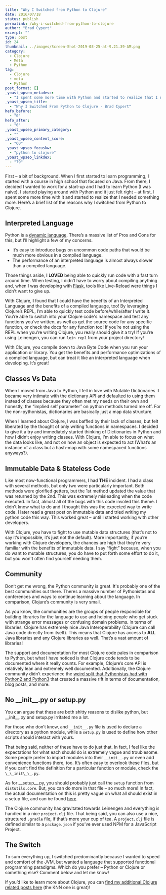 ```yaml
---
title: "Why I Switched from Python to Clojure"
date: 2016/07/18
status: publish
permalink: /why-i-switched-from-python-to-clojure
author: "Brad Cypert"
excerpt: ""
type: post
id: 24
thumbnail: ../images/Screen-Shot-2019-03-25-at-9.21.39-AM.png
category:
  - Clojure
  - Meta
  - Python
tag:
  - Clojure
  - meta
  - Python
post_format: []
_yoast_wpseo_metadesc:
  - "I spent some more time with Python and started to realize that I needed something more. Here's a brief list of the reasons why I switched to Clojure."
_yoast_wpseo_title:
  - "Why I Switched From Python to Clojure - Brad Cypert"
hefo_before:
  - "0"
hefo_after:
  - "0"
_yoast_wpseo_primary_category:
  - ""
_yoast_wpseo_content_score:
  - "60"
_yoast_wpseo_focuskw:
  - "python to clojure"
_yoast_wpseo_linkdex:
  - "79"
---
```


First – a bit of background. When I first started to learn programming, I started with a course in high school that focused on Java. From there, I decided I wanted to work for a start-up and I had to learn Python (I was naive). I started playing around with Python and it just felt right – at first. I spent some more time with it and started to realize that I needed something more. Here’s a brief list of the reasons why I switched from Python to Clojure.

## Interpreted Language

Python is a [dynamic language](https://en.wikipedia.org/wiki/Dynamic_programming_language). There’s a massive list of Pros and Cons for this, but I’ll highlight a few of my concerns.

- It’s easy to introduce bugs on uncommon code paths that would be much more obvious in a compiled language.
- The performance of an interpreted language is almost always slower than a compiled language.

Those things aside, I **LOVED** being able to quickly run code with a fast turn around time. When testing, I didn’t have to worry about compiling anything and, when I was developing with [Flask](http://flask.pocoo.org/), tools like Live-Reload were things I didn’t want to give up.

With Clojure, I found that I could have the benefits of an Interpreted Language and the benefits of a compiled language, too! By leveraging Clojure’s REPL, I’m able to quickly test code before/while/after I write it. You’re able to switch into your Clojure code's namespace and test any functions you’ve written, as well as get the source code for any specific function, or check the docs for any function too! If you’re not using the REPL when you’re writing Clojure, you really should give it a try! If you’re using Leinengen, you can run `lein repl` from your project directory!

With Clojure, you compile down to Java Byte Code when you run your application or library. You get the benefits and performance optimizations of a compiled language, but can treat it like an interpreted language when developing. It’s great!

## Classes Vs Data

When I moved from Java to Python, I fell in love with Mutable Dictionaries. I became very intimate with the dictionary API and defaulted to using them instead of classes because they often met my needs on their own and honestly, the “implied self parameter” on python methods turned me off. For the non-pythonistas, dictionaries are basically just a map data structure.

When I learned about Clojure, I was baffled by their lack of classes, but felt liberated by the thought of only writing functions in namespaces. I decided to give it a try and immediately started thinking of Dictionaries in Python and how I didn’t enjoy writing classes. With Clojure, I’m able to focus on what the data looks like, and not on how an object is expected to act (What’s an instance of a class but a hash-map with some namespaced functions anyways?).

## Immutable Data & Stateless Code

Like most now-functional programmers, I had **THE** incident. I had a class with several methods, but only two were particularly important. Both methods were glorified getters, but the 1st method updated the value that was returned by the 2nd. This was extremely misleading when the code executed. In fact, almost all of the bugs with this code involed this theme. I didn’t know what to do and I thought this was the expected way to write code. I later read a great post on immutable data and tried writing my python code this way. This worked great – until I started working with other developers.

With Clojure, you have to fight to use mutable data structures (that’s not to say it’s impossible, it’s just not the default). More importantly, if you’re working with Clojure developers, the chances are high that they’re very familiar with the benefits of immutable data. I say “fight” because, when you do want to mutable structures, you do have to put forth some effort to do it, but you won't often find yourself needing them.

## Community

Don’t get me wrong, the Python community is great. It's probably one of the best communities out there. Theres a massive number of Pythonistas and conferences and ways to continue learning about the language. In comparison, Clojure’s community is very small. 

As you know, the communities are the groups of people responsible for building libraries for the language to use and helping people who get stuck with strange error messages or confusing domain problems. In terms of libraries, Clojure has extremely nice Java Interoperability (Clojure can call Java code directly from itself). This means that Clojure has access to **ALL** Java libraries and any Clojure libraries as well. That’s a vast amount of libraries!

The support and documentation for most Clojure code pales in comparison to Python, but what I have noticed is that Clojure code tends to be documented where it really counts. For example, Clojure’s core API is relatively lean and extremely well documented. Additionally, the Clojure community didn’t experience the [weird split that Pythonistas had with Python2 and Python3](https://wiki.python.org/moin/Python2orPython3) that created a massive rift in terms of documentation, blog posts, and more. 

## No \_\_init\_\_.py or setup.py

You can argue that these are both shitty reasons to dislike python, but \_\_init\_\_.py and setup.py irritated me a lot.

For those who don’t know, and `__init__.py` file is used to declare a directory as a python module, while a `setup.py` is used to define how other scripts should interact with yours. 

That being said, neither of these have to do just that. In fact, I feel like the expectations for what each should do is extremely vague and troublesome. Some people prefer to import modules into their `__init__.py` or even add convenience functions there, too. It’s often easy to overlook these files, but if you can’t find the definition for a particular function or module, check the `\_\_init\_\_.py`.

As for \_\_setup\_\_.py, you should probably just call the `setup` function from `distutils.core`. But, you can do more in that file – so much more! In fact, the actual documentation on this is pretty vague on what all should exist in a setup file, and can be found [here](https://docs.python.org/3/distutils/setupscript.html).

The Clojure community has gravitated towards Leinengen and everything is handled in a nice `project.clj` file. That being said, you can also use a nice, structured `.gradle` file, if that’s more your cup of tea. A `project.clj` file is defined similar to a `package.json` if you’ve ever used NPM for a JavaScript Project.

## The Switch

To sum everything up, I switched predominantly because I wanted to speed and comfort of the JVM, but wanted a language that supported functional programming paradigms. Which do you prefer – Python or Clojure or something else? Comment below and let me know!

If you’d like to learn more about Clojure, you can [find my additional Clojure related posts here](/tags/clojure/) (the KNN one is great)!
